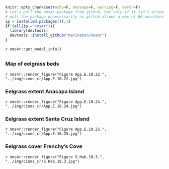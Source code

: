 ```r
knitr::opts_chunk$set(echo=F, message=F, warning=F, error=F)
# Let's pull the nms4r package from github, but only if it isn't already installed. We don't want to
# pull the package unnecessarily as github allows a max of 60 unauthenticated requests per hour.
ip = installed.packages()[,1]
if (all(ip!="nms4r")){
  library(devtools)
  devtools::install_github("marinebon/nms4r")
}
```

`r nms4r::get_modal_info()`

## {.tabset}

### Map of eelgrass beds

`r nms4r::render_figure("Figure App.E.10.22.", "../img/cinms_cr/App.E.10.22.jpg")`

### Eelgrass extent Anacapa Island

`r nms4r::render_figure("Figure App.E.10.24.", "../img/cinms_cr/App.E.10.24.jpg")`

### Eelgrass extent Santa Cruz Island

`r nms4r::render_figure("Figure App.E.10.25.", "../img/cinms_cr/App.E.10.25.jpg")`

### Eelgrass cover Frenchy's Cove

`r nms4r::render_figure("Figure S.Hab.10.3.", "../img/cinms_cr/S.Hab.10.3.jpg")`



